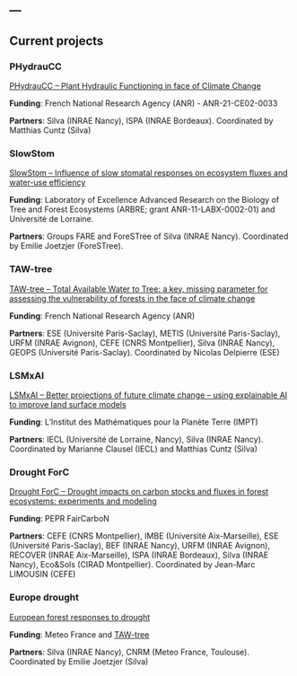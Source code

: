 ---
---

## Current projects

### PHydrauCC

[PHydrauCC -- Plant Hydraulic Functioning in face of Climate Change](phydraucc.qmd)

**Funding**: French National Research Agency (ANR) - ANR-21-CE02-0033

**Partners**: Silva (INRAE Nancy), ISPA (INRAE Bordeaux). Coordinated by Matthias Cuntz (Silva)


### SlowStom

[SlowStom -- Influence of slow stomatal responses on ecosystem fluxes and water-use efficiency](slowstom.qmd)

**Funding**: Laboratory of Excellence Advanced Research on the Biology of Tree and Forest Ecosystems (ARBRE; grant ANR-11-LABX-0002-01) and Université de Lorraine.

**Partners**: Groups FARE and ForeSTree of Silva (INRAE Nancy). Coordinated by Emilie Joetzjer (ForeSTree).


### TAW-tree

[TAW-tree -- Total Available Water to Tree: a key, missing parameter for assessing the vulnerability of forests in the face of climate change](taw-tree.qmd)

**Funding**: French National Research Agency (ANR)

**Partners**: ESE (Université Paris-Saclay), METIS (Université Paris-Saclay), URFM (INRAE Avignon), CEFE (CNRS Montpellier), Silva (INRAE Nancy), GEOPS (Université Paris-Saclay). Coordinated by Nicolas Delpierre (ESE)


### LSMxAI

[LSMxAI -- Better projections of future climate change – using explainable AI to improve land surface models](lsmxai.qmd)

**Funding**: L'Institut des Mathématiques pour la Planète Terre (IMPT)

**Partners**: IECL (Université de Lorraine, Nancy), Silva (INRAE Nancy). Coordinated by Marianne Clausel (IECL) and Matthias Cuntz (Silva)


### Drought ForC

[Drought ForC -- Drought impacts on carbon stocks and fluxes in forest ecosystems: experiments and modeling](droughtforc.qmd)

**Funding**: PEPR FairCarboN

**Partners**: CEFE (CNRS Montpellier), IMBE (Université Aix-Marseille), ESE (Université Paris-Saclay), BEF (INRAE Nancy), URFM (INRAE Avignon), RECOVER (INRAE Aix-Marseille), ISPA (INRAE Bordeaux), Silva (INRAE Nancy), Eco&Sols (CIRAD Montpellier). Coordinated by Jean-Marc LIMOUSIN (CEFE)


### Europe drought

[European forest responses to drought](europedrought.qmd)

**Funding**: Meteo France and [TAW-tree](taw-tree.qmd)

**Partners**: Silva (INRAE Nancy), CNRM (Meteo France, Toulouse). Coordinated by Emilie Joetzjer (Silva)
